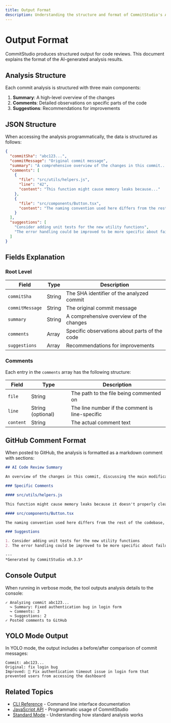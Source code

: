 ```yaml
---
title: Output Format
description: Understanding the structure and format of CommitStudio's AI-generated code reviews
---
```


# Output Format

CommitStudio produces structured output for code reviews. This document explains the format of the AI-generated analysis results.

## Analysis Structure

Each commit analysis is structured with three main components:

1. **Summary**: A high-level overview of the changes
2. **Comments**: Detailed observations on specific parts of the code
3. **Suggestions**: Recommendations for improvements

## JSON Structure

When accessing the analysis programmatically, the data is structured as follows:

```json
{
  "commitSha": "abc123...",
  "commitMessage": "Original commit message",
  "summary": "A comprehensive overview of the changes in this commit...",
  "comments": [
    {
      "file": "src/utils/helpers.js",
      "line": "42",
      "content": "This function might cause memory leaks because..."
    },
    {
      "file": "src/components/Button.tsx",
      "content": "The naming convention used here differs from the rest of the codebase..."
    }
  ],
  "suggestions": [
    "Consider adding unit tests for the new utility functions",
    "The error handling could be improved to be more specific about failure modes"
  ]
}
```

## Fields Explanation

### Root Level

| Field | Type | Description |
|-------|------|-------------|
| `commitSha` | String | The SHA identifier of the analyzed commit |
| `commitMessage` | String | The original commit message |
| `summary` | String | A comprehensive overview of the changes |
| `comments` | Array | Specific observations about parts of the code |
| `suggestions` | Array | Recommendations for improvements |

### Comments

Each entry in the `comments` array has the following structure:

| Field | Type | Description |
|-------|------|-------------|
| `file` | String | The path to the file being commented on |
| `line` | String (optional) | The line number if the comment is line-specific |
| `content` | String | The actual comment text |

## GitHub Comment Format

When posted to GitHub, the analysis is formatted as a markdown comment with sections:

```markdown
## AI Code Review Summary

An overview of the changes in this commit, discussing the main modifications and their impact.

### Specific Comments

#### src/utils/helpers.js

This function might cause memory leaks because it doesn't properly clean up event listeners.

#### src/components/Button.tsx

The naming convention used here differs from the rest of the codebase, which could lead to confusion.

### Suggestions

1. Consider adding unit tests for the new utility functions
2. The error handling could be improved to be more specific about failure modes

---
*Generated by CommitStudio v0.3.5*
```

## Console Output

When running in verbose mode, the tool outputs analysis details to the console:

```
✓ Analyzing commit abc123...
  ↪ Summary: Fixed authentication bug in login form
  ↪ Comments: 3
  ↪ Suggestions: 2
✓ Posted comments to GitHub
```

## YOLO Mode Output

In YOLO mode, the output includes a before/after comparison of commit messages:

```
Commit: abc123...
Original: fix login bug
Improved: 🐛 Fix authentication timeout issue in login form that prevented users from accessing the dashboard
```

## Related Topics

- [CLI Reference](/docs/5-api-reference/cli) - Command line interface documentation
- [JavaScript API](/docs/5-api-reference/javascript-api) - Programmatic usage of CommitStudio
- [Standard Mode](/docs/2-usage/standard-mode) - Understanding how standard analysis works 